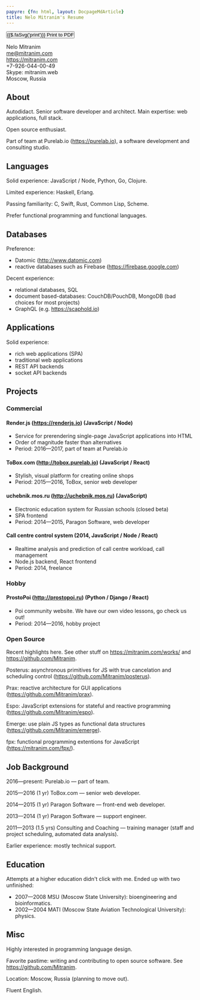 ```yaml
---
papyre: {fn: html, layout: DocpageMdArticle}
title: Nelo Mitranim's Resume
---
```


<p class="text-right gaps-letter-v">
  <span class="block text-blue" data-note="Updated: September 06 2017"></span>
  <span class="block noprint">
    <button style="padding: 0" onclick="window.print()">{{$.faSvg('print')}} Print to PDF</button>
  </span>
</p>

Nelo Mitranim
<br />
me@mitranim.com
<br />
https://mitranim.com
<br />
+7-926-044-00-49
<br />
Skype: mitranim.web
<br />
Moscow, Russia

## About

Autodidact. Senior software developer and architect. Main expertise: web applications, full stack.

Open source enthusiast.

Part of team at Purelab.io (https://purelab.io), a software development and
consulting studio.

## Languages

Solid experience: JavaScript / Node, Python, Go, Clojure.

Limited experience: Haskell, Erlang.

Passing familiarity: C, Swift, Rust, Common Lisp, Scheme.

Prefer functional programming and functional languages.

## Databases

Preference:
  * Datomic (http://www.datomic.com)
  * reactive databases such as Firebase (https://firebase.google.com)

Decent experience:
  * relational databases, SQL
  * document based-databases: CouchDB/PouchDB, MongoDB (bad choices for most projects)
  * GraphQL (e.g. https://scaphold.io)

## Applications

Solid experience:
  * rich web applications (SPA)
  * traditional web applications
  * REST API backends
  * socket API backends

## Projects

### Commercial

#### Render.js (https://renderjs.io) <span class="fg-gray">(JavaScript / Node)</span>

  * Service for prerendering single-page JavaScript applications into HTML
  * Order of magnitude faster than alternatives
  * Period: 2016—2017, part of team at Purelab.io

#### ToBox.com (http://tobox.purelab.io) <span class="fg-gray">(JavaScript / React)</span>

  * Stylish, visual platform for creating online shops
  * Period: 2015—2016, ToBox, senior web developer

#### uchebnik.mos.ru (http://uchebnik.mos.ru) <span class="fg-gray">(JavaScript)</span>

  * Electronic education system for Russian schools (closed beta)
  * SPA frontend
  * Period: 2014—2015, Paragon Software, web developer

#### Call centre control system <span class="fg-gray">(2014, JavaScript / Node / React)</span>

  * Realtime analysis and prediction of call centre workload, call management
  * Node.js backend, React frontend
  * Period: 2014, freelance

### Hobby

#### ProstoPoi (http://prostopoi.ru) <span class="fg-gray">(Python / Django / React)</span>

  * Poi community website. We have our own video lessons, go check us out!
  * Period: 2014—2016, hobby project

### Open Source

Recent highlights here. See other stuff on https://mitranim.com/works/ and
https://github.com/Mitranim.

Posterus: asynchronous primitives for JS with true cancelation and scheduling
control (https://github.com/Mitranim/posterus).

Prax: reactive architecture for GUI applications (https://github.com/Mitranim/prax).

Espo: JavaScript extensions for stateful and reactive programming (https://github.com/Mitranim/espo).

Emerge: use plain JS types as functional data structures (https://github.com/Mitranim/emerge).

fpx: functional programming extentions for JavaScript (https://mitranim.com/fpx/).

## Job Background

2016—present: Purelab.io — part of team.

2015—2016 (1 yr) ToBox.com — senior web developer.

2014—2015 (1 yr) Paragon Software — front-end web developer.

2013—2014 (1 yr) Paragon Software — support engineer.

2011—2013 (1.5 yrs) Consulting and Coaching — training manager (staff and project scheduling, automated data analysis).

Earlier experience: mostly technical support.

## Education

Attempts at a higher education didn't click with me. Ended up with two
unfinished:

  * 2007—2008 MSU (Moscow State University): bioengineering and bioinformatics.
  * 2002—2004 MATI (Moscow State Aviation Technological University): physics.

## Misc

Highly interested in programming language design.

Favorite pastime: writing and contributing to open source software. See
https://github.com/Mitranim.

Location: Moscow, Russia (planning to move out).

Fluent English.
